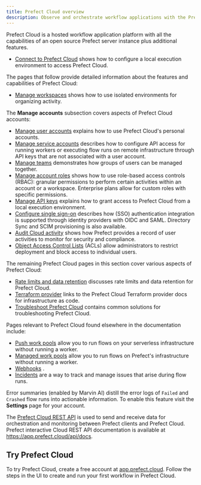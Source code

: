 ```yaml
---
title: Prefect Cloud overview
description: Observe and orchestrate workflow applications with the Prefect Cloud platform.
---
```


Prefect Cloud is a hosted workflow application platform with all the capabilities of an open source Prefect server instance plus additional features.

- [Connect to Prefect Cloud](/3.0rc/manage/cloud/connect-to-cloud/) shows how to configure a local execution environment to access Prefect Cloud.

The pages that follow provide detailed information about the features and capabilities of Prefect Cloud:

- [Manage workspaces](/3.0rc/manage/cloud/workspaces/) shows how to use isolated environments for organizing activity.

The **Manage accounts** subsection covers aspects of Prefect Cloud accounts:
- [Manage user accounts](/3.0rc/manage/cloud/manage-users/) explains how to use Prefect Cloud's personal accounts.
- [Manage service accounts](/3.0rc/manage/cloud/manage-users/service-accounts/) describes how to configure API access for running workers or executing flow runs on remote infrastructure through API keys that are not associated with a user account. <span class="badge pro"></span> <span class="badge enterprise"></span>
- [Manage teams](3.0rc/manage/cloud/manage-users/manage-teams/) demonstrates how groups of users can be managed together. <span class="badge enterprise"></span>
- [Manage account roles](/3.0rc/manage/cloud/manage-users/manage-roles/) shows how to use role-based access controls (RBAC): granular permissions to perform certain activities within an account or a workspace. Enterprise plans allow for custom roles with specific permissions. 
- [Manage API keys](/3.0rc/manage/cloud/manage-users/api-keys/) explains how to grant access to Prefect Cloud from a local execution environment.
- [Configure single sign-on](/3.0rc/manage/cloud/manage-users/configure-sso/) describes how (SSO) authentication integration is supported through identity providers with OIDC and SAML. Directory Sync and SCIM provisioning is also available. <span class="badge enterprise"></span>
- [Audit Cloud activity](/3.0rc/manage/cloud/manage-users/audit-logs/) shows how Prefect provides a record of user activities to monitor for security and compliance. <span class="badge pro"></span> <span class="badge enterprise"></span>
- [Object Access Control Lists](/3.0rc/manage/cloud/manage-users/object-access-control-lists/) (ACLs) allow administrators to restrict deployment and block access to individual users. <span class="badge enterprise"></span> 

The remaining Prefect Cloud pages in this section cover various aspects of Prefect Cloud:

- [Rate limits and data retention](/3.0rc/manage/cloud/rate-limits/) discusses rate limits and data retention for Prefect Cloud.
- [Terraform provider](https://registry.terraform.io/providers/PrefectHQ/prefect/latest/docs/guides/getting-started) links to the Prefect Cloud Terraform provider docs for infrastructure as code.
- [Troubleshoot Prefect Cloud](/3.0rc/manage/cloud/troubleshoot-cloud/) contains common solutions for troubleshooting Prefect Cloud.

Pages relevant to Prefect Cloud found elsewhere in the documentation include:

- [Push work pools](/3.0rc/deploy/infrastructure-examples/serverless/) allow you to run flows on your serverless infrastructure without running a worker.
- [Managed work pools](/3.0rc/deploy/infrastructure-examples/managed/) allow you to run flows on Prefect's infrastructure without running a worker.
- [Webhooks](/3.0rc/automate/events/webhook-triggers/) .
- [Incidents](/3.0rc/automate/incidents/) are a way to track and manage issues that arise during flow runs. <span class="badge enterprise"></span> 

Error summaries (enabled by Marvin AI) distill the error logs of `Failed` and `Crashed` flow runs into actionable information. To enable this feature visit the **Settings** page for your account.

The [Prefect Cloud REST API](/3.0rc/api-ref/rest-api/) is used to send and receive data for orchestration and monitoring between Prefect clients and Prefect Cloud.
Prefect interactive Cloud REST API documentation is available at <a href="https://app.prefect.cloud/api/docs" target="_blank">https://app.prefect.cloud/api/docs</a>.


## Try Prefect Cloud

To try Prefect Cloud, create a free account at [app.prefect.cloud](https://app.prefect.cloud/).
Follow the steps in the UI to create and run your first workflow in Prefect Cloud. 
